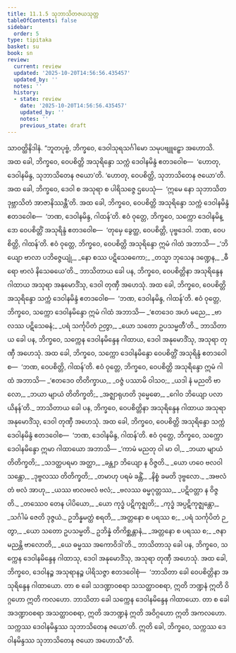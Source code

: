 ```yaml
---
title: 11.1.5 သုဘာသိတဇယသုတ္တ
tableOfContents: false
sidebar:
  order: 5
type: tipitaka
basket: su
book: sn
review:
  current: review
  updated: '2025-10-20T14:56:56.435457'
  updated_by: ''
  notes: ''
  history:
  - state: review
    date: '2025-10-20T14:56:56.435457'
    updated_by: ''
    notes: ''
    previous_state: draft
---
```



<DynamicBreadcrumb />


<ReviewStatus review={frontmatter.review} showDetails={true} />

<HypothesisAnnotation frontmatter={frontmatter} />

<Division number="251" book="sn" e="ch" v="18" p="317">

<Paragraph number="1574" book="sn">
သာဝတ္ထိနိဒါနံ. “ဘူတပုဗ္ဗံ, ဘိက္ခဝေ, ဒေဝါသုရသင်္ဂါမော သမုပဗျူဠှော အဟောသိ. အထ ခေါ, ဘိက္ခဝေ, ဝေပစိတ္တိ အသုရိန္ဒော သက္ကံ ဒေဝါနမိန္ဒံ ဧတဒဝေါစ—  ‘ဟောတု, ဒေဝါနမိန္ဒ, သုဘာသိတေန ဇယော’တိ. ‘ဟောတု, ဝေပစိတ္တိ, သုဘာသိတေန ဇယော’တိ. အထ ခေါ, ဘိက္ခဝေ, ဒေဝါ စ အသုရာ စ ပါရိသဇ္ဇေ ဌပေသုံ—  ‘ဣမေ နော သုဘာသိတဒုဗ္ဘာသိတံ အာဇာနိဿန္တီ’တိ. အထ ခေါ, ဘိက္ခဝေ, ဝေပစိတ္တိ အသုရိန္ဒော သက္ကံ ဒေဝါနမိန္ဒံ ဧတဒဝေါစ—  ‘ဘဏ, ဒေဝါနမိန္ဒ, ဂါထန်’တိ. ဧဝံ ဝုတ္တေ, ဘိက္ခဝေ, သက္ကော ဒေဝါနမိန္ဒော ဝေပစိတ္တိံ အသုရိန္ဒံ ဧတဒဝေါစ—  ‘တုမှေ ခွေတ္ထ, ဝေပစိတ္တိ, ပုဗ္ဗဒေဝါ. ဘဏ, ဝေပစိတ္တိ, ဂါထန်’တိ. ဧဝံ ဝုတ္တေ, ဘိက္ခဝေ, ဝေပစိတ္တိ အသုရိန္ဒော ဣမံ ဂါထံ အဘာသိ—
</Paragraph>

<Paragraph number="1575" type="verses" book="sn">
_‘ဘိယျော ဗာလာ ပဘိဇ္ဇေယျုံ,_  
_နော စဿ ပဋိသေဓကော;_  
_တသ္မာ ဘုသေန ဒဏ္ဍေန,_  
_ဓီရော ဗာလံ နိသေဓယေ’တိ._  

</Paragraph>

<Paragraph number="1576" book="sn">
ဘာသိတာယ ခေါ ပန, ဘိက္ခဝေ, ဝေပစိတ္တိနာ အသုရိန္ဒေန ဂါထာယ အသုရာ အနုမောဒိံသု, ဒေဝါ တုဏှီ အဟေသုံ. အထ ခေါ, ဘိက္ခဝေ, ဝေပစိတ္တိ အသုရိန္ဒော သက္ကံ ဒေဝါနမိန္ဒံ ဧတဒဝေါစ—  ‘ဘဏ, ဒေဝါနမိန္ဒ, ဂါထန်’တိ. ဧဝံ ဝုတ္တေ, ဘိက္ခဝေ, သက္ကော ဒေဝါနမိန္ဒော ဣမံ ဂါထံ အဘာသိ—
</Paragraph>

<Paragraph number="1577" type="verses" book="sn">
_‘ဧတဒေဝ အဟံ မညေ,_  
_ဗာလဿ ပဋိသေဓနံ;_  
_ပရံ သင်္ကုပိတံ ဉတွာ,_  
_ယော သတော ဥပသမ္မတီ’တိ._  

</Paragraph>

<Paragraph number="1578" book="sn">
ဘာသိတာယ ခေါ ပန, ဘိက္ခဝေ, သက္ကေန ဒေဝါနမိန္ဒေန ဂါထာယ, ဒေဝါ အနုမောဒိံသု, အသုရာ တုဏှီ အဟေသုံ. အထ ခေါ, ဘိက္ခဝေ, သက္ကော ဒေဝါနမိန္ဒော ဝေပစိတ္တိံ အသုရိန္ဒံ ဧတဒဝေါစ—  ‘ဘဏ, ဝေပစိတ္တိ, ဂါထန်’တိ. ဧဝံ ဝုတ္တေ, ဘိက္ခဝေ, ဝေပစိတ္တိ အသုရိန္ဒော ဣမံ ဂါထံ အဘာသိ—
</Paragraph>

<Paragraph number="1579" type="verses" book="sn">
_‘ဧတဒေဝ တိတိက္ခာယ,_  
_ဝဇ္ဇံ ပဿာမိ ဝါသဝ;_  
_ယဒါ နံ မညတိ ဗာလော,_  
_ဘယာ မျာယံ တိတိက္ခတိ;_  
_အဇ္ဈာရုဟတိ ဒုမ္မေဓော,_  
_ဂေါဝ ဘိယျော ပလာယိနန်’တိ._  

</Paragraph>

<Paragraph number="1580" book="sn">
ဘာသိတာယ ခေါ ပန, ဘိက္ခဝေ, ဝေပစိတ္တိနာ အသုရိန္ဒေန ဂါထာယ အသုရာ အနုမောဒိံသု, ဒေဝါ တုဏှီ အဟေသုံ. အထ ခေါ, ဘိက္ခဝေ, ဝေပစိတ္တိ အသုရိန္ဒော သက္ကံ ဒေဝါနမိန္ဒံ ဧတဒဝေါစ—  ‘ဘဏ, ဒေဝါနမိန္ဒ, ဂါထန်’တိ. ဧဝံ ဝုတ္တေ, ဘိက္ခဝေ, သက္ကော ဒေဝါနမိန္ဒော ဣမာ ဂါထာယော အဘာသိ—
</Paragraph>

<Paragraph number="1581" type="verses" book="sn">
_‘ကာမံ မညတု ဝါ မာ ဝါ,_  
_ဘယာ မျာယံ တိတိက္ခတိ;_  
_သဒတ္ထပရမာ အတ္ထာ,_  
_ခန္တျာ ဘိယျော န ဝိဇ္ဇတိ._  

</Paragraph>

<Paragraph number="1582" type="verses" book="sn">
_ယော ဟဝေ ဗလဝါ သန္တော,_  
_ဒုဗ္ဗလဿ တိတိက္ခတိ;_  
_တမာဟု ပရမံ ခန္တိံ,_  
_နိစ္စံ ခမတိ ဒုဗ္ဗလော._  

</Paragraph>

<Paragraph number="1583" type="verses" book="sn">
_အဗလံ တံ ဗလံ အာဟု,_  
_ယဿ ဗာလဗလံ ဗလံ;_  
_ဗလဿ ဓမ္မဂုတ္တဿ,_  
_ပဋိဝတ္တာ န ဝိဇ္ဇတိ._  

</Paragraph>

<Paragraph number="1584" type="verses" book="sn">
_တဿေဝ တေန ပါပိယော,_  
_ယော ကုဒ္ဓံ ပဋိကုဇ္ဈတိ;_  
_ကုဒ္ဓံ အပ္ပဋိကုဇ္ဈန္တော,_  
_သင်္ဂါမံ ဇေတိ ဒုဇ္ဇယံ._  

</Paragraph>

<Paragraph number="1585" type="verses" book="sn">
ဥဘိန္နမတ္ထံ စရတိ,_  
_အတ္တနော စ ပရဿ စ;_  
_ပရံ သင်္ကုပိတံ ဉတွာ,_  
_ယော သတော ဥပသမ္မတိ._  

</Paragraph>

<Paragraph number="1586" type="verses" book="sn">
ဥဘိန္နံ တိကိစ္ဆန္တာနံ,_  
_အတ္တနော စ ပရဿ စ;_  
_ဇနာ မညန္တိ ဗာလောတိ,_  
_ယေ ဓမ္မဿ အကောဝိဒါ’တိ._  

</Paragraph>

<Paragraph number="1587" book="sn">
ဘာသိတာသု ခေါ ပန, ဘိက္ခဝေ, သက္ကေန ဒေဝါနမိန္ဒေန ဂါထာသု, ဒေဝါ အနုမောဒိံသု, အသုရာ တုဏှီ အဟေသုံ. အထ ခေါ, ဘိက္ခဝေ, ဒေဝါနဉ္စ အသုရာနဉ္စ ပါရိသဇ္ဇာ ဧတဒဝေါစုံ—  ‘ဘာသိတာ ခေါ ဝေပစိတ္တိနာ အသုရိန္ဒေန ဂါထာယော. တာ စ ခေါ သဒဏ္ဍာဝစရာ သသတ္ထာဝစရာ, ဣတိ ဘဏ္ဍနံ ဣတိ ဝိဂ္ဂဟော ဣတိ ကလဟော. ဘာသိတာ ခေါ သက္ကေန ဒေဝါနမိန္ဒေန ဂါထာယော. တာ စ ခေါ အဒဏ္ဍာဝစရာ အသတ္ထာဝစရာ, ဣတိ အဘဏ္ဍနံ ဣတိ အဝိဂ္ဂဟော ဣတိ အကလဟော. သက္ကဿ ဒေဝါနမိန္ဒဿ သုဘာသိတေန ဇယော’တိ. ဣတိ ခေါ, ဘိက္ခဝေ, သက္ကဿ ဒေဝါနမိန္ဒဿ သုဘာသိတေန ဇယော အဟောသီ”တိ.
</Paragraph>
</Division>